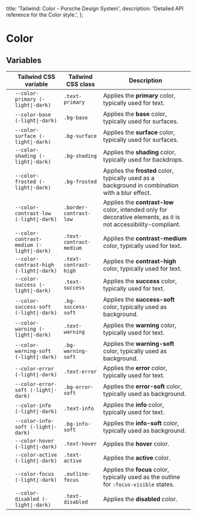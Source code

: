 
  title: 'Tailwind: Color - Porsche Design System',
  description: 'Detailed API reference for the Color style.',
};

# Color

<TableOfContents headings={[]} />

## Variables

|                                                                                            | Tailwind CSS variable                     | Tailwind CSS class      | Description                                                                                                      |
| ------------------------------------------------------------------------------------------ | ----------------------------------------- | ----------------------- | ---------------------------------------------------------------------------------------------------------------- |
| <div className="bg-primary w-10 h-10 rounded-md border border-contrast-low"></div>         | `--color-primary (-light\|-dark)`         | `.text-primary`         | Applies the **primary** color, typically used for text.                                                          |
| <div className="bg-base w-10 h-10 rounded-md border border-contrast-low"></div>            | `--color-base (-light\|-dark)`            | `.bg-base`              | Applies the **base** color, typically used for surfaces.                                                         |
| <div className="bg-surface w-10 h-10 rounded-md border border-contrast-low"></div>         | `--color-surface (-light\|-dark)`         | `.bg-surface`           | Applies the **surface** color, typically used for surfaces.                                                      |
| <div className="bg-shading w-10 h-10 rounded-md border border-contrast-low"></div>         | `--color-shading (-light\|-dark)`         | `.bg-shading`           | Applies the **shading** color, typically used for backdrops.                                                     |
| <div className="bg-frosted w-10 h-10 rounded-md border border-contrast-low"></div>         | `--color-frosted (-light\|-dark)`         | `.bg-frosted`           | Applies the **frosted** color, typically used as a background in combination with a blur effect.                 |
| <div className="bg-contrast-low w-10 h-10 rounded-md border border-contrast-low"></div>    | `--color-contrast-low (-light\|-dark)`    | `.border-contrast-low`  | Applies the **contrast-low** color, intended only for decorative elements, as it is not accessibility-compliant. |
| <div className="bg-contrast-medium w-10 h-10 rounded-md border border-contrast-low"></div> | `--color-contrast-medium (-light\|-dark)` | `.text-contrast-medium` | Applies the **contrast-medium** color, typically used for text.                                                  |
| <div className="bg-contrast-high w-10 h-10 rounded-md border border-contrast-low"></div>   | `--color-contrast-high (-light\|-dark)`   | `.text-contrast-high`   | Applies the **contrast-high** color, typically used for text.                                                    |
| <div className="bg-success w-10 h-10 rounded-md border border-contrast-low"></div>         | `--color-success (-light\|-dark)`         | `.text-success`         | Applies the **success** color, typically used for text.                                                          |
| <div className="bg-success-soft w-10 h-10 rounded-md border border-contrast-low"></div>    | `--color-success-soft (-light\|-dark)`    | `.bg-success-soft`      | Applies the **success-soft** color, typically used as background.                                                |
| <div className="bg-warning w-10 h-10 rounded-md border border-contrast-low"></div>         | `--color-warning (-light\|-dark)`         | `.text-warning`         | Applies the **warning** color, typically used for text.                                                          |
| <div className="bg-warning-soft w-10 h-10 rounded-md border border-contrast-low"></div>    | `--color-warning-soft (-light\|-dark)`    | `.bg-warning-soft`      | Applies the **warning-soft** color, typically used as background.                                                |
| <div className="bg-error w-10 h-10 rounded-md border border-contrast-low"></div>           | `--color-error (-light\|-dark)`           | `.text-error`           | Applies the **error** color, typically used for text.                                                            |
| <div className="bg-error-soft w-10 h-10 rounded-md border border-contrast-low"></div>      | `--color-error-soft (-light\|-dark)`      | `.bg-error-soft`        | Applies the **error-soft** color, typically used as background.                                                  |
| <div className="bg-info w-10 h-10 rounded-md border border-contrast-low"></div>            | `--color-info (-light\|-dark)`            | `.text-info`            | Applies the **info** color, typically used for text.                                                             |
| <div className="bg-info-soft w-10 h-10 rounded-md border border-contrast-low"></div>       | `--color-info-soft (-light\|-dark)`       | `.bg-info-soft`         | Applies the **info-soft** color, typically used as background.                                                   |
| <div className="bg-hover w-10 h-10 rounded-md border border-contrast-low"></div>           | `--color-hover (-light\|-dark)`           | `.text-hover`           | Applies the **hover** color.                                                                                     |
| <div className="bg-active w-10 h-10 rounded-md border border-contrast-low"></div>          | `--color-active (-light\|-dark)`          | `.text-active`          | Applies the **active** color.                                                                                    |
| <div className="bg-focus w-10 h-10 rounded-md border border-contrast-low"></div>           | `--color-focus (-light\|-dark)`           | `.outline-focus`        | Applies the **focus** color, typically used as the outline for `:focus-visible` states.                          |
| <div className="bg-disabled w-10 h-10 rounded-md border border-contrast-low"></div>        | `--color-disabled (-light\|-dark)`        | `.text-disabled`        | Applies the **disabled** color.                                                                                  |
